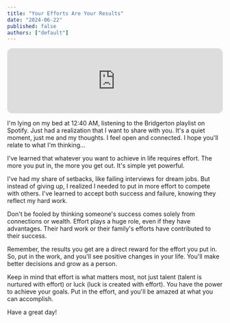 ```yaml
---
title: "Your Efforts Are Your Results"
date: "2024-06-22"
published: false
authors: ["default"]
---
```


<iframe style="border-radius:12px" src="https://open.spotify.com/embed/playlist/37i9dQZF1DX5Hl0iWtr5b3?utm_source=generator" width="100%" height="152" frameBorder="0" allowfullscreen="" allow="autoplay; clipboard-write; encrypted-media; fullscreen; picture-in-picture" loading="lazy"></iframe>

I'm lying on my bed at 12:40 AM, listening to the Bridgerton playlist on Spotify. Just had a realization that I want to share with you. It's a quiet moment, just me and my thoughts. I feel open and connected. I hope you'll relate to what I'm thinking...

I've learned that whatever you want to achieve in life requires effort. The more you put in, the more you get out. It's simple yet powerful.

I've had my share of setbacks, like failing interviews for dream jobs. But instead of giving up, I realized I needed to put in more effort to compete with others. I've learned to accept both success and failure, knowing they reflect my hard work.

Don't be fooled by thinking someone's success comes solely from connections or wealth. Effort plays a huge role, even if they have advantages. Their hard work or their family's efforts have contributed to their success.

Remember, the results you get are a direct reward for the effort you put in. So, put in the work, and you'll see positive changes in your life. You'll make better decisions and grow as a person.

Keep in mind that effort is what matters most, not just talent (talent is nurtured with effort) or luck (luck is created with effort). You have the power to achieve your goals. Put in the effort, and you'll be amazed at what you can accomplish.

Have a great day!
